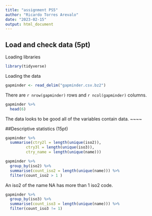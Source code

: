 ```yaml
---
title: "assignment PS5"
author: "Ricardo Torres Arevalo"
date: "2023-02-15"
output: html_document
---
```

## Load and check data (5pt)
Loading libraries
```r
library(tidyverse)
```

Loading the data
```r
gapminder <- read_delim("gapminder.csv.bz2")
```
There are `r nrow(gapminder)` rows and `r ncol(gapminder)` columns.

```r
gapminder %>% 
  head(6)
```

The data looks to be good all of the variables contain data. ~~~~

##Descriptive statistics (15pt)
```r
gapminder %>% 
  summarise(ctry2l = length(unique(iso2)),
         ctry3l = length(unique(iso3)),
         ctry_name = length(unique(name)))
```

```r
gapminder %>% 
  group_by(iso2) %>% 
  summarise(count_iso2 = length(unique(name))) %>% 
  filter(count_iso2 > 1 )
```

An iso2 of the name NA has more than 1 iso2 code. 

```r
gapminder %>% 
  group_by(iso3) %>% 
  summarise(count_iso3 = length(unique(name))) %>% 
  filter(count_iso3 != 1)
```

